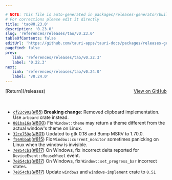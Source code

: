 ```yaml
---

# NOTE: This file is auto-generated in packages/releases-generator/build.ts
# For corrections please edit it directly
title: 'tao@0.23.0'
description: '0.23.0'
slug: 'references/releases/tao/v0.23.0'
tableOfContents: false
editUrl: 'https://github.com/tauri-apps/tauri-docs/packages/releases-generator/build.ts'
pagefind: false
prev:
   link: 'references/releases/tao/v0.22.3'
   label: '0.22.3'
next:
   link: 'references/releases/tao/v0.24.0'
   label: 'v0.24.0'
---
```


<div style="margin-bottom:3rem; display: flex; justify-content: space-between; align-items: center"><span>[Return](/releases)</span><span><a href="https://github.com/tauri-apps/tao/releases/tag/tao-v0.23.0">View on GitHub</a></span></div>

- [`cf22c902`](https://github.com/tauri-apps/tao/commit/cf22c902d4c961be0f6cfba6a8c865e11073b027)([#85](https://github.com/tauri-apps/tao/pull/85)) **Breaking change**: Removed clipboard implementation. Use `arboard` crate instead.
- [`081ba16a`](https://github.com/tauri-apps/tao/commit/081ba16a39066039dea9e5ee3f223056629ed28f)([#800](https://github.com/tauri-apps/tao/pull/800)) Fix `Window::theme` may return a theme different from the actual window&#39;s theme on Linux.
- [`32ce759e`](https://github.com/tauri-apps/tao/commit/32ce759e4e2eb8c8cfd67a538f9a46c11f4f91dd)([#801](https://github.com/tauri-apps/tao/pull/801)) Updated to gtk 0.18 and Bump MSRV to 1.70.0.
- [`f569bbab`](https://github.com/tauri-apps/tao/commit/f569bbabda0af38595320fc64f8e645cde1bb9ef)([#815](https://github.com/tauri-apps/tao/pull/815)) Fix `Window::current_monitor` sometimes panicking on Linux when the window is invisible.
- [`7e854cb1`](https://github.com/tauri-apps/tao/commit/7e854cb1f5206b63cdd4a08c17bb35be58736e43)([#817](https://github.com/tauri-apps/tao/pull/817)) On Windows, fix incorrect delta reported for `DeviceEvent::MouseWheel` event.
- [`7e854cb1`](https://github.com/tauri-apps/tao/commit/7e854cb1f5206b63cdd4a08c17bb35be58736e43)([#817](https://github.com/tauri-apps/tao/pull/817)) On Windows, fix `Window::set_progress_bar` incorrect states.
- [`7e854cb1`](https://github.com/tauri-apps/tao/commit/7e854cb1f5206b63cdd4a08c17bb35be58736e43)([#817](https://github.com/tauri-apps/tao/pull/817)) Update `windows` and `windows-implement` crate to `0.51`

